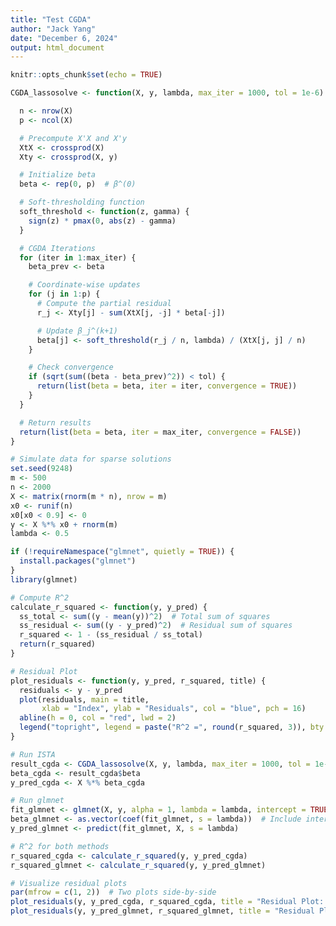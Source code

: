 ```yaml
---
title: "Test CGDA"
author: "Jack Yang"
date: "December 6, 2024"
output: html_document
---
```


```r
knitr::opts_chunk$set(echo = TRUE)
```

```r
CGDA_lassosolve <- function(X, y, lambda, max_iter = 1000, tol = 1e-6) {

  n <- nrow(X)
  p <- ncol(X)

  # Precompute X'X and X'y
  XtX <- crossprod(X)
  Xty <- crossprod(X, y)

  # Initialize beta
  beta <- rep(0, p)  # β^(0)

  # Soft-thresholding function
  soft_threshold <- function(z, gamma) {
    sign(z) * pmax(0, abs(z) - gamma)
  }

  # CGDA Iterations
  for (iter in 1:max_iter) {
    beta_prev <- beta

    # Coordinate-wise updates
    for (j in 1:p) {
      # Compute the partial residual
      r_j <- Xty[j] - sum(XtX[j, -j] * beta[-j])

      # Update β_j^(k+1)
      beta[j] <- soft_threshold(r_j / n, lambda) / (XtX[j, j] / n)
    }

    # Check convergence
    if (sqrt(sum((beta - beta_prev)^2)) < tol) {
      return(list(beta = beta, iter = iter, convergence = TRUE))
    }
  }

  # Return results
  return(list(beta = beta, iter = max_iter, convergence = FALSE))
}
```

```r
# Simulate data for sparse solutions
set.seed(9248)
m <- 500
n <- 2000
X <- matrix(rnorm(m * n), nrow = m)
x0 <- runif(n)
x0[x0 < 0.9] <- 0
y <- X %*% x0 + rnorm(m)
lambda <- 0.5
```

```r
if (!requireNamespace("glmnet", quietly = TRUE)) {
  install.packages("glmnet")
}
library(glmnet)

# Compute R^2
calculate_r_squared <- function(y, y_pred) {
  ss_total <- sum((y - mean(y))^2)  # Total sum of squares
  ss_residual <- sum((y - y_pred)^2)  # Residual sum of squares
  r_squared <- 1 - (ss_residual / ss_total)
  return(r_squared)
}

# Residual Plot
plot_residuals <- function(y, y_pred, r_squared, title) {
  residuals <- y - y_pred
  plot(residuals, main = title,
       xlab = "Index", ylab = "Residuals", col = "blue", pch = 16)
  abline(h = 0, col = "red", lwd = 2)
  legend("topright", legend = paste("R^2 =", round(r_squared, 3)), bty = "n", cex = 1.2)
}

# Run ISTA
result_cgda <- CGDA_lassosolve(X, y, lambda, max_iter = 1000, tol = 1e-5)
beta_cgda <- result_cgda$beta
y_pred_cgda <- X %*% beta_cgda

# Run glmnet
fit_glmnet <- glmnet(X, y, alpha = 1, lambda = lambda, intercept = TRUE)
beta_glmnet <- as.vector(coef(fit_glmnet, s = lambda))  # Include intercept term
y_pred_glmnet <- predict(fit_glmnet, X, s = lambda)

# R^2 for both methods
r_squared_cgda <- calculate_r_squared(y, y_pred_cgda)
r_squared_glmnet <- calculate_r_squared(y, y_pred_glmnet)

# Visualize residual plots
par(mfrow = c(1, 2))  # Two plots side-by-side
plot_residuals(y, y_pred_cgda, r_squared_cgda, title = "Residual Plot: cgda")
plot_residuals(y, y_pred_glmnet, r_squared_glmnet, title = "Residual Plot: glmnet")
```

